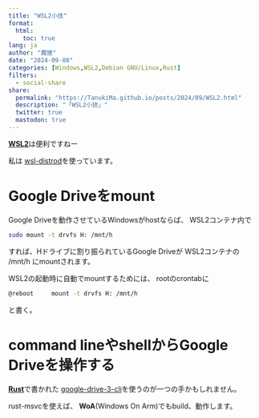 ```yaml
---
title: "WSL2小技"
format:
  html:
    toc: true
lang: ja
author: "魔狸"
date: "2024-09-08"
categories: [Windows,WSL2,Debian GNU/Linux,Rust]
filters:
  - social-share
share:
  permalink: "https://TanukiMa.github.io/posts/2024/09/WSL2.html"
  description: "「WSL2小技」"
  twitter: true
  mastodon: true
---
```


[**WSL2**](https://learn.microsoft.com/ja-jp/windows/wsl/)は便利ですねー

私は 
[wsl-distrod](https://github.com/nullpo-head/wsl-distrod)を使っています。

# Google Driveをmount
Google Driveを動作させているWindowsがhostならば、
WSL2コンテナ内で

```bash
sudo mount -t drvfs H: /mnt/h
```
すれば、Hドライブに割り振られているGoogle Driveが WSL2コンテナの /mnt/h にmountされます。

WSL2の起動時に自動でmountするためには、
rootのcrontabに
```bash
@reboot		mount -t drvfs H: /mnt/h
```
と書く。

# command lineやshellからGoogle Driveを操作する
[**Rust**](https://www.rust-lang.org/)で書かれた
[google-drive-3-cli](https://crates.io/crates/google-drive3-cli)を使うのが一つの手かもしれません。

rust-msvcを使えば、
**WoA**(Windows On Arm)でもbuild、動作します。
